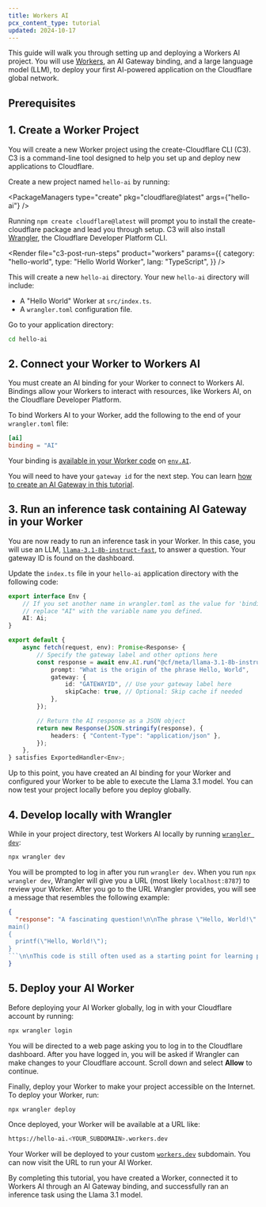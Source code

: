 ```yaml
---
title: Workers AI
pcx_content_type: tutorial
updated: 2024-10-17
---
```



This guide will walk you through setting up and deploying a Workers AI project. You will use [Workers](/workers/), an AI Gateway binding, and a large language model (LLM), to deploy your first AI-powered application on the Cloudflare global network.

## Prerequisites

<Render file="prereqs" product="workers" />

## 1. Create a Worker Project

You will create a new Worker project using the create-Cloudflare CLI (C3). C3 is a command-line tool designed to help you set up and deploy new applications to Cloudflare.

Create a new project named `hello-ai` by running:

<PackageManagers type="create" pkg="cloudflare@latest" args={"hello-ai"} />

Running `npm create cloudflare@latest` will prompt you to install the create-cloudflare package and lead you through setup. C3 will also install [Wrangler](/workers/wrangler/), the Cloudflare Developer Platform CLI.

<Render
	file="c3-post-run-steps"
	product="workers"
	params={{
		category: "hello-world",
		type: "Hello World Worker",
		lang: "TypeScript",
	}}
/>

This will create a new `hello-ai` directory. Your new `hello-ai` directory will include:

- A "Hello World" Worker at `src/index.ts`.
- A `wrangler.toml` configuration file.

Go to your application directory:

```bash
cd hello-ai
```

## 2. Connect your Worker to Workers AI

You must create an AI binding for your Worker to connect to Workers AI. Bindings allow your Workers to interact with resources, like Workers AI, on the Cloudflare Developer Platform.

To bind Workers AI to your Worker, add the following to the end of your `wrangler.toml` file:


<WranglerConfig>

```toml title="wrangler.toml"
[ai]
binding = "AI"
```

</WranglerConfig>

Your binding is [available in your Worker code](/workers/reference/migrate-to-module-workers/#bindings-in-es-modules-format) on [`env.AI`](/workers/runtime-apis/handlers/fetch/).

You will need to have your `gateway id` for the next step. You can learn [how to create an AI Gateway in this tutorial](/ai-gateway/get-started/).

## 3. Run an inference task containing AI Gateway in your Worker

You are now ready to run an inference task in your Worker. In this case, you will use an LLM, [`llama-3.1-8b-instruct-fast`](/workers-ai/models/llama-3.1-8b-instruct-fast/), to answer a question. Your gateway ID is found on the dashboard.

Update the `index.ts` file in your `hello-ai` application directory with the following code:

```typescript title="src/index.ts" {78-81}
export interface Env {
	// If you set another name in wrangler.toml as the value for 'binding',
	// replace "AI" with the variable name you defined.
	AI: Ai;
}

export default {
	async fetch(request, env): Promise<Response> {
		// Specify the gateway label and other options here
		const response = await env.AI.run("@cf/meta/llama-3.1-8b-instruct-fast", {
			prompt: "What is the origin of the phrase Hello, World",
			gateway: {
				id: "GATEWAYID", // Use your gateway label here
				skipCache: true, // Optional: Skip cache if needed
			},
		});

		// Return the AI response as a JSON object
		return new Response(JSON.stringify(response), {
			headers: { "Content-Type": "application/json" },
		});
	},
} satisfies ExportedHandler<Env>;
```

Up to this point, you have created an AI binding for your Worker and configured your Worker to be able to execute the Llama 3.1 model. You can now test your project locally before you deploy globally.

## 4. Develop locally with Wrangler

While in your project directory, test Workers AI locally by running [`wrangler dev`](/workers/wrangler/commands/#dev):

```bash
npx wrangler dev
```

<Render file="ai-local-usage-charges" product="workers" />

You will be prompted to log in after you run `wrangler dev`. When you run `npx wrangler dev`, Wrangler will give you a URL (most likely `localhost:8787`) to review your Worker. After you go to the URL Wrangler provides, you will see a message that resembles the following example:

````json
{
  "response": "A fascinating question!\n\nThe phrase \"Hello, World!\" originates from a simple computer program written in the early days of programming. It is often attributed to Brian Kernighan, a Canadian computer scientist and a pioneer in the field of computer programming.\n\nIn the early 1970s, Kernighan, along with his colleague Dennis Ritchie, were working on the C programming language. They wanted to create a simple program that would output a message to the screen to demonstrate the basic structure of a program. They chose the phrase \"Hello, World!\" because it was a simple and recognizable message that would illustrate how a program could print text to the screen.\n\nThe exact code was written in the 5th edition of Kernighan and Ritchie's book \"The C Programming Language,\" published in 1988. The code, literally known as \"Hello, World!\" is as follows:\n\n```
main()
{
  printf(\"Hello, World!\");
}
```\n\nThis code is still often used as a starting point for learning programming languages, as it demonstrates how to output a simple message to the console.\n\nThe phrase \"Hello, World!\" has since become a catch-all phrase to indicate the start of a new program or a small test program, and is widely used in computer science and programming education.\n\nSincerely, I'm glad I could help clarify the origin of this iconic phrase for you!"
}
````

## 5. Deploy your AI Worker

Before deploying your AI Worker globally, log in with your Cloudflare account by running:

```bash
npx wrangler login
```

You will be directed to a web page asking you to log in to the Cloudflare dashboard. After you have logged in, you will be asked if Wrangler can make changes to your Cloudflare account. Scroll down and select **Allow** to continue.

Finally, deploy your Worker to make your project accessible on the Internet. To deploy your Worker, run:

```bash
npx wrangler deploy
```

Once deployed, your Worker will be available at a URL like:

```bash
https://hello-ai.<YOUR_SUBDOMAIN>.workers.dev
```

Your Worker will be deployed to your custom [`workers.dev`](/workers/configuration/routing/workers-dev/) subdomain. You can now visit the URL to run your AI Worker.

By completing this tutorial, you have created a Worker, connected it to Workers AI through an AI Gateway binding, and successfully ran an inference task using the Llama 3.1 model.
